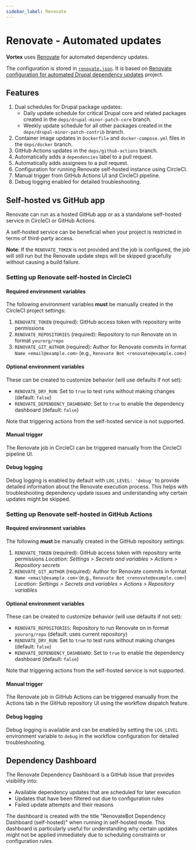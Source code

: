 ```yaml
---
sidebar_label: Renovate
---
```


# Renovate - Automated updates

**Vortex** uses [Renovate](https://renovatebot.com) for automated dependency updates.

The configuration is stored in [`renovate.json`](https://github.com/drevops/vortex/blob/develop/renovate.json). It is
based on [Renovate configuration for automated Drupal dependency updates](https://github.com/drevops/renovate-drupal)
project.

## Features

1. Dual schedules for Drupal package updates:
    - Daily update schedule for critical Drupal core and related packages created in
      the `deps/drupal-minor-patch-core` branch.
    - Weekly update schedule for all other packages created in
      the `deps/drupal-minor-patch-contrib` branch.
2. Container image updates in `Dockerfile` and `docker-compose.yml` files in the `deps/docker` branch.
3. GitHub Actions updates in the `deps/github-actions` branch.
4. Automatically adds a `dependencies` label to a pull request.
5. Automatically adds assignees to a pull request.
6. Configuration for running Renovate self-hosted instance using CircleCI.
7. Manual trigger from GitHub Actions UI and CircleCI pipeline.
8. Debug logging enabled for detailed troubleshooting.

## Self-hosted vs GitHub app

Renovate can run as a hosted GitHub app or as a standalone self-hosted service
in CircleCI or GitHub Actions.

A self-hosted service can be beneficial when your project is restricted in terms
of third-party access.

**Note**: If the `RENOVATE_TOKEN` is not provided and the job is configured, the job will still run but the Renovate
update steps will be skipped gracefully without causing a build failure.

### Setting up Renovate self-hosted in CircleCI

#### Required environment variables

The following environment variables **must** be manually created in the CircleCI project settings:

1. `RENOVATE_TOKEN` (required): GitHub access token with repository write permissions
2. `RENOVATE_REPOSITORIES` (required): Repository to run Renovate on in format `yourorg/repo`
3. `RENOVATE_GIT_AUTHOR` (required): Author for Renovate commits in format `Name <email@example.com>` (e.g., `Renovate Bot <renovate@example.com>`)

#### Optional environment variables

These can be created to customize behavior (will use defaults if not set):

- `RENOVATE_DRY_RUN`: Set to `true` to test runs without making changes (default: `false`)
- `RENOVATE_DEPENDENCY_DASHBOARD`: Set to `true` to enable the dependency dashboard (default: `false`)

Note that triggering actions from the self-hosted service is not supported.

#### Manual trigger

The Renovate job in CircleCI can be triggered manually from the CircleCI pipeline UI.

#### Debug logging

Debug logging is enabled by default with `LOG_LEVEL: 'debug'` to provide detailed
information about the Renovate execution process. This helps with troubleshooting
dependency update issues and understanding why certain updates might be skipped.

### Setting up Renovate self-hosted in GitHub Actions

#### Required environment variables

The following **must** be manually created in the GitHub repository settings:

1. `RENOVATE_TOKEN` (required): GitHub access token with repository write permissions
   *Location: Settings > Secrets and variables > Actions > Repository secrets*
2. `RENOVATE_GIT_AUTHOR` (required): Author for Renovate commits in format `Name <email@example.com>` (e.g., `Renovate Bot <renovate@example.com>`)
   *Location: Settings > Secrets and variables > Actions > Repository variables*

#### Optional environment variables

These can be created to customize behavior (will use defaults if not set):

- `RENOVATE_REPOSITORIES`: Repository to run Renovate on in format `yourorg/repo` (default: uses current repository)
- `RENOVATE_DRY_RUN`: Set to `true` to test runs without making changes (default: `false`)
- `RENOVATE_DEPENDENCY_DASHBOARD`: Set to `true` to enable the dependency dashboard (default: `false`)

Note that triggering actions from the self-hosted service is not supported.

#### Manual trigger

The Renovate job in GitHub Actions can be triggered manually from the Actions tab
in the GitHub repository UI using the workflow dispatch feature.

#### Debug logging

Debug logging is available and can be enabled by setting the `LOG_LEVEL` environment
variable to `debug` in the workflow configuration for detailed troubleshooting.

## Dependency Dashboard

The Renovate Dependency Dashboard is a GitHub issue that provides visibility into:
- Available dependency updates that are scheduled for later execution
- Updates that have been filtered out due to configuration rules
- Failed update attempts and their reasons

The dashboard is created with the title "RenovateBot Dependency Dashboard (self-hosted)"
when running in self-hosted mode. This dashboard is particularly useful for understanding
why certain updates might not be applied immediately due to scheduling constraints or
configuration rules.
